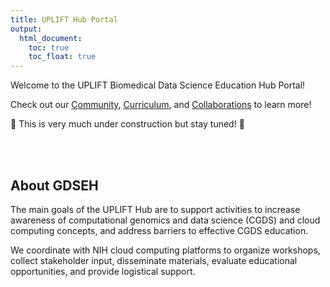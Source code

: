 ```yaml
---
title: UPLIFT Hub Portal
output:
  html_document:
    toc: true
    toc_float: true
---
```


Welcome to the UPLIFT Biomedical Data Science Education Hub Portal!

Check out our [Community](community.html#working-groups), [Curriculum](curriculum.html#course-material), and [Collaborations](collaboration.html#student-research) to learn more!

🚧 This is very much under construction but stay tuned! 🚧

<br>
<br>

## About GDSEH

The main goals of the UPLIFT Hub are to support activities to increase awareness of computational genomics and data science (CGDS) and cloud computing concepts, and address barriers to effective CGDS education. 

We coordinate with NIH cloud computing platforms to organize workshops, collect stakeholder input, disseminate materials, evaluate educational opportunities, and provide logistical support.
